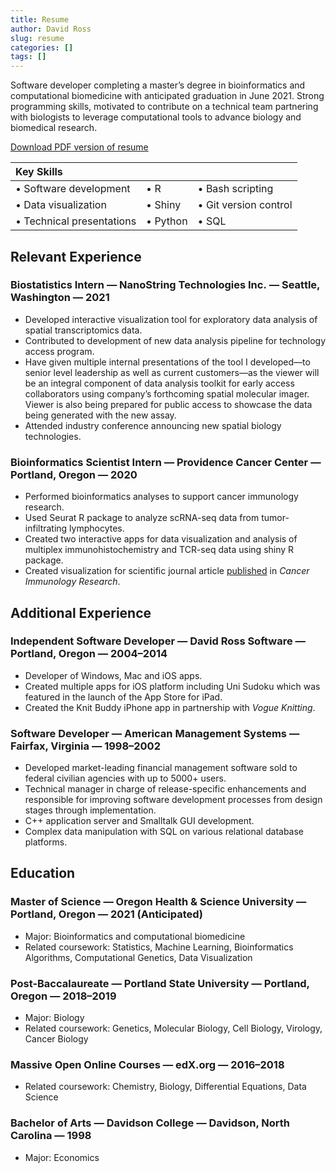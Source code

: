 ```yaml
---
title: Resume
author: David Ross
slug: resume
categories: []
tags: []
---
```


Software developer completing a master’s degree in bioinformatics and computational biomedicine with anticipated graduation in June 2021. Strong programming skills, motivated to contribute on a technical team partnering with biologists to leverage computational tools to advance biology and biomedical research.

[Download PDF version of resume](/Ross-resume.pdf)

Key Skills
--------------------------  ----------------------- ----------------------
•	Software development      •	R                     •	Bash scripting
•	Data visualization        •	Shiny                 •	Git version control
•	Technical presentations	  •	Python                •	SQL
--------------------------  ----------------------  ----------------------

## Relevant Experience

### Biostatistics Intern — NanoString Technologies Inc. — Seattle, Washington — 2021

- Developed interactive visualization tool for exploratory data analysis of spatial transcriptomics data.
- Contributed to development of new data analysis pipeline for technology access program.
- Have given multiple internal presentations of the tool I developed—to senior level leadership as well as current customers—as the viewer will be an integral component of data analysis toolkit for early access collaborators using company’s forthcoming spatial molecular imager. Viewer is also being prepared for public access to showcase the data being generated with the new assay.
- Attended industry conference announcing new spatial biology technologies.

### Bioinformatics Scientist Intern — Providence Cancer Center — Portland, Oregon — 2020

- Performed bioinformatics analyses to support cancer immunology research.
- Used Seurat R package to analyze scRNA-seq data from tumor-infiltrating lymphocytes.
- Created two interactive apps for data visualization and analysis of multiplex immunohistochemistry and TCR-seq data using shiny R package.
- Created visualization for scientific journal article [published](https://pubmed.ncbi.nlm.nih.gov/33820811/) in _Cancer Immunology Research_.

## Additional Experience

### Independent Software Developer — David Ross Software — Portland, Oregon — 2004–2014

- Developer of Windows, Mac and iOS apps.
- Created multiple apps for iOS platform including Uni Sudoku which was featured in the launch of the App
Store for iPad.
- Created the Knit Buddy iPhone app in partnership with _Vogue Knitting_.

### Software Developer — American Management Systems — Fairfax, Virginia — 1998–2002

- Developed market-leading financial management software sold to federal civilian agencies with up to 5000+ users.
- Technical manager in charge of release-specific enhancements and responsible for improving software development processes from design stages through implementation.
- C++ application server and Smalltalk GUI development.
- Complex data manipulation with SQL on various relational database platforms.

## Education

### Master of Science — Oregon Health & Science University — Portland, Oregon — 2021 (Anticipated)

- Major: Bioinformatics and computational biomedicine
- Related coursework: Statistics, Machine Learning, Bioinformatics Algorithms, Computational Genetics, Data Visualization

### Post-Baccalaureate — Portland State University — Portland, Oregon — 2018–2019

- Major: Biology
- Related coursework: Genetics, Molecular Biology, Cell Biology, Virology, Cancer Biology

### Massive Open Online Courses — edX.org — 2016–2018

- Related coursework: Chemistry, Biology, Differential Equations, Data Science

### Bachelor of Arts — Davidson College — Davidson, North Carolina — 1998

- Major: Economics

